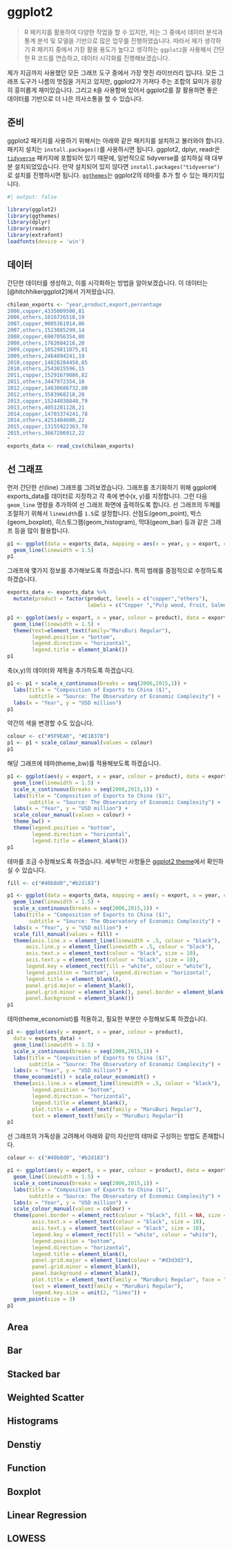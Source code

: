 # ggplot2

> R 패키지를 활용하여 다양한 작업을 할 수 있지만, 저는 그 중에서 데이터 분석과 통계 분석 및 모델을 기반으로 많은 업무를 진행하였습니다. 따라서 제가 생각하기 R 패키지 중에서 가장 활용 용도가 높다고 생각하는 `ggplot2`을 사용해서 간단한 R 코드를 연습하고, 데이터 시각화를 진행해보겠습니다.

제가 지금까지 사용했던 모든 그래프 도구 중에서 가장 멋진 라이브러리 입니다. 모든 그래프 도구가 나름의 멋짐을 가지고 있지만, ggplot2가 가져다 주는 조합의 묘미가 굉장히 흥미롭게 재미있습니다. 그리고 `R`을 사용함에 있어서 ggplot2를 잘 활용하면 좋은 데이터를 기반으로 더 나은 의사소통을 할 수 있습니다.

## 준비

ggplot2 패키지를 사용하기 위해서는 아래와 같은 패키지를 설치하고 불러와야 합니다. 패키지 설치는 `install.packages()`를 사용하시면 됩니다. ggplot2, dplyr, readr은 [`tidyverse`](https://www.tidyverse.org/) 패키지에 포함되어 있기 때문에, 일반적으로 tidyverse를 설치하실 때 대부분 설치되었있습니다. 만약 설치되어 있지 않다면 `install.packages("tidyverse")`로 설치를 진행하시면 됩니다. [`ggthemes`](https://github.com/jrnold/ggthemes)는 ggplot2의 테마를 추가 할 수 있는 패키지입니다. 

```r
#| output: false

library(ggplot2)
library(ggthemes) 
library(dplyr) 
library(readr)
library(extrafont)
loadfonts(device = 'win')
```

## 데이터

간단한 데이터를 생성하고, 이를 시각화하는 방법을 알아보겠습니다. 이 데이터는 [@hitchhikerggplot2]에서 가져왔습니다. 

```r
chilean_exports <- "year,product,export,percentage
2006,copper,4335009500,81
2006,others,1016726518,19
2007,copper,9005361914,86
2007,others,1523085299,14
2008,copper,6907056354,80
2008,others,1762684216,20
2009,copper,10529811075,81
2009,others,2464094241,19
2010,copper,14828284450,85
2010,others,2543015596,15
2011,copper,15291679086,82
2011,others,3447972354,18
2012,copper,14630686732,80
2012,others,3583968218,20
2013,copper,15244038840,79
2013,others,4051281128,21
2014,copper,14703374241,78
2014,others,4251484600,22
2015,copper,13155922363,78
2015,others,3667286912,22
"
exports_data <- read_csv(chilean_exports)

```

## 선 그래프

먼저 간단한 선(line) 그래프를 그려보겠습니다. 그래프를 초기화하기 위해 ggplot에 exports_data를 데이터로 지정하고 각 축에 변수(x, y)를 지정합니다. 그런 다음 `geom_line` 명령을 추가하여 선 그래프 화면에 출력하도록 합니다. 선 그래프의 두께를 조절하기 위해서 `linewidth`를 `1.5`로 설정합니다. 산점도(geom_point), 박스(geom_boxplot), 히스토그램(geom_histogram), 막대(geom_bar) 등과 같은 그래프 등을 많이 활용합니다.


```r
p1 <- ggplot(data = exports_data, mapping = aes(x = year, y = export, colour = product)) +
  geom_line(linewidth = 1.5)
p1
```

그래프에 몇가지 정보를 추가해보도록 하겠습니다. 특히 범례를 중점적으로 수정하도록 하겠습니다.

```r
exports_data <- exports_data %>%
  mutate(product = factor(product, levels = c("copper","others"),
                          labels = c("Copper ","Pulp wood, Fruit, Salmon & Others")))

p1 <- ggplot(aes(y = export, x = year, colour = product), data = exports_data) +
  geom_line(linewidth = 1.5) +
  theme(text=element_text(family="MaruBuri Regular"),
        legend.position = "bottom", 
        legend.direction = "horizontal",
        legend.title = element_blank())
p1
```

축(x,y)의 데이터와 제목을 추가하도록 하겠습니다.

```r
p1 <- p1 + scale_x_continuous(breaks = seq(2006,2015,1)) + 
  labs(title = "Composition of Exports to China ($)",
       subtitle = "Source: The Observatory of Economic Complexity") +
  labs(x = "Year", y = "USD million")
p1
```
약간의 색을 변경할 수도 있습니다.
```r
colour <- c("#5F9EA0", "#E1B378")
p1 <- p1 + scale_colour_manual(values = colour)
p1
```
해당 그래프에 테마(theme_bw)를 적용해보도록 하겠습니다.

```r
p1 <- ggplot(aes(y = export, x = year, colour = product), data = exports_data) +
  geom_line(linewidth = 1.5) +
  scale_x_continuous(breaks = seq(2006,2015,1)) +
  labs(title = "Composition of Exports to China ($)",
       subtitle = "Source: The Observatory of Economic Complexity") +
  labs(x = "Year", y = "USD million") +
  scale_colour_manual(values = colour) +
  theme_bw() +
  theme(legend.position = "bottom",
        legend.direction = "horizontal",
        legend.title = element_blank())
p1
```
테마를 조금 수정해보도록 하겠습니다. 세부적인 사항들은 [ggplot2 theme](https://ggplot2.tidyverse.org/reference/theme.html)에서 확인하실 수 있습니다.

```r
fill <- c("#40b8d0","#b2d183")

p1 <- ggplot(data = exports_data, mapping = aes(y = export, x = year, colour = product)) +
  geom_line(linewidth = 1.5) +
  scale_x_continuous(breaks = seq(2006,2015,1)) +
  labs(title = "Composition of Exports to China ($)",
       subtitle = "Source: The Observatory of Economic Complexity") +
  labs(x = "Year", y = "USD million") +
  scale_fill_manual(values = fill) +
  theme(axis.line.x = element_line(linewidth = .5, colour = "black"),
      axis.line.y = element_line(linewidth = .5, colour = "black"),
      axis.text.x = element_text(colour = "black", size = 10),
      axis.text.y = element_text(colour = "black", size = 10),
      legend.key = element_rect(fill = "white", colour = "white"),
      legend.position = "bottom", legend.direction = "horizontal",
      legend.title = element_blank(),
      panel.grid.major = element_blank(),
      panel.grid.minor = element_blank(), panel.border = element_blank(),
      panel.background = element_blank())
p1
```
테마(theme_economist)를 적용하고, 필요한 부분만 수정해보도록 하겠습니다.

```r
p1 <- ggplot(aes(y = export, x = year, colour = product),
  data = exports_data) +
  geom_line(linewidth = 1.5) +
  scale_x_continuous(breaks = seq(2006,2015,1)) +
  labs(title = "Composition of Exports to China ($)",
       subtitle = "Source: The Observatory of Economic Complexity") +
  labs(x = "Year", y = "USD million") +
  theme_economist() + scale_colour_economist() +
  theme(axis.line.x = element_line(linewidth = .5, colour = "black"),
        legend.position = "bottom",
        legend.direction = "horizontal",
        legend.title = element_blank(),
        plot.title = element_text(family = "MaruBuri Regular"),
        text = element_text(family = "MaruBuri Regular"))
p1
```

선 그래프의 가독성을 고려해서 아래와 같이 자신만의 테마로 구성하는 방법도 존재합니다.

```r
colour <- c("#40b8d0", "#b2d183")

p1 <- ggplot(aes(y = export, x = year, colour = product), data = exports_data) +
  geom_line(linewidth = 1.5) +
  scale_x_continuous(breaks = seq(2006,2015,1)) +
  labs(title = "Composition of Exports to China ($)",
       subtitle = "Source: The Observatory of Economic Complexity") +
  labs(x = "Year", y = "USD million") +
  scale_colour_manual(values = colour) +
  theme(panel.border = element_rect(colour = "black", fill = NA, size = .5),
        axis.text.x = element_text(colour = "black", size = 10),
        axis.text.y = element_text(colour = "black", size = 10),
        legend.key = element_rect(fill = "white", colour = "white"),
        legend.position = "bottom",
        legend.direction = "horizontal",
        legend.title = element_blank(),
        panel.grid.major = element_line(colour = "#d3d3d3"),
        panel.grid.minor = element_blank(),
        panel.background = element_blank(),
        plot.title = element_text(family = "MaruBuri Regular", face = "bold"),
        text = element_text(family = "MaruBuri Regular"),
        legend.key.size = unit(2, "lines")) +
  geom_point(size = 3)
p1
```

## Area

## Bar

## Stacked bar

## Weighted Scatter

## Histograms

## Denstiy

## Function

## Boxplot

## Linear Regression

## LOWESS


